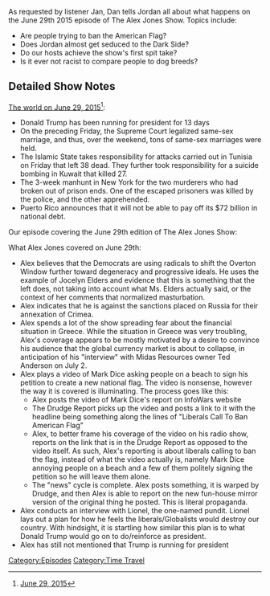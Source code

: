 {{DEFAULTSORT:
    #_EPISODE_0036:June 29, 2015
}}{{Episode
    | title           = June 29, 2015
    | caption         = Listen to this episode on [https://knowledgefight.libsyn.com/knowledge-fight-june-29th-2015 Libsyn] [https://open.spotify.com/episode/7F0p82QtLFOv8vKKflYt8k Spotify], Read the [[Transcript/36: June 29, 2015|Unofficial Transcript]]
    | episodeNumber   = 36
    | length          = 02:15:42
    | airDate         = May 3, 2017
    | coverageDate    = June 29, 2015
    | episodeType     = [[:Category:Time Travel|Time Travel]]
    | appearance      = [[Lionel]]
    | oocDrop         = Being right more often than everyone else is being a conspiracy theorist
    | previousEpisode = [[35: Custody Press Conference]]
    | nextEpisode     = [[37: May 1, 2017]]
}}

{{Stub}}

As requested by listener Jan, Dan tells Jordan all about what happens on the June 29th 2015 episode of The Alex Jones Show. Topics include:

*Are people trying to ban the American Flag?
*Does Jordan almost get seduced to the Dark Side?
*Do our hosts achieve the show's first spit take?
*Is it ever not racist to compare people to dog breeds?

==Detailed Show Notes==

[https://www.democracynow.org/2015/6/29/headlines The world on June 29, 2015]<ref>[https://knowledgefight.com/the-past/2015/6/29/june-29-2015 June 29, 2015]</ref>:

*Donald Trump has been running for president for 13 days
*On the preceding Friday, the Supreme Court legalized same-sex marriage, and thus, over the weekend, tons of same-sex marriages were held.
*The Islamic State takes responsibility for attacks carried out in Tunisia on Friday that left 38 dead. They further took responsibility for a suicide bombing in Kuwait that killed 27.
*The 3-week manhunt in New York for the two murderers who had broken out of prison ends. One of the escaped prisoners was killed by the police, and the other apprehended.
*Puerto Rico announces that it will not be able to pay off its $72 billion in national debt.

Our episode covering the June 29th edition of The Alex Jones Show:

What Alex Jones covered on June 29th:

*Alex believes that the Democrats are using radicals to shift the Overton Window further toward degeneracy and progressive ideals. He uses the example of Jocelyn Elders and evidence that this is something that the left does, not taking into account what Ms. Elders actually said, or the context of her comments that normalized masturbation.
*Alex indicates that he is against the sanctions placed on Russia for their annexation of Crimea.
*Alex spends a lot of the show spreading fear about the financial situation in Greece. While the situation in Greece was very troubling, Alex's coverage appears to be mostly motivated by a desire to convince his audience that the global currency market is about to collapse, in anticipation of his "interview" with Midas Resources owner Ted Anderson on July 2.
*Alex plays a video of Mark Dice asking people on a beach to sign his petition to create a new national flag. The video is nonsense, however the way it is covered is illuminating. The process goes like this:
**Alex posts the video of Mark Dice's report on InfoWars website
**The Drudge Report picks up the video and posts a link to it with the headline being something along the lines of "Liberals Call To Ban American Flag"
**Alex, to better frame his coverage of the video on his radio show, reports on the link that is in the Drudge Report as opposed to the video itself. As such, Alex's reporting is about liberals calling to ban the flag, instead of what the video actually is, namely Mark Dice annoying people on a beach and a few of them politely signing the petition so he will leave them alone.
**The "news" cycle is complete. Alex posts something, it is warped by Drudge, and then Alex is able to report on the new fun-house mirror version of the original thing he posted. This is literal propaganda.
*Alex conducts an interview with Lionel, the one-named pundit. Lionel lays out a plan for how he feels the liberals/Globalists would destroy our country. With hindsight, it is startling how similar this plan is to what Donald Trump would go on to do/reinforce as president.
*Alex has still not mentioned that Trump is running for president

[[Category:Episodes]]
[[Category:Time Travel]]
